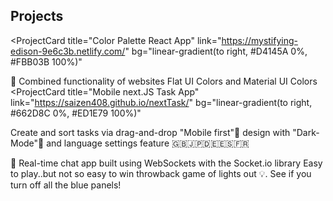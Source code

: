 ## Projects

<ProjectCard
  title="Color Palette React App"
  link="https://mystifying-edison-9e6c3b.netlify.com/"
  bg="linear-gradient(to right, #D4145A 0%, #FBB03B 100%)"
>
  🎨 Combined functionality of websites Flat UI Colors and Material UI Colors 
</ProjectCard>
<ProjectCard
  title="Mobile next.JS Task App"
  link="https://saizen408.github.io/nextTask/"
  bg="linear-gradient(to right, #662D8C 0%, #ED1E79 100%)"
>
  Create and sort tasks via drag-and-drop
  "Mobile first"📱 design with "Dark-Mode"🌙 and language settings feature 🇬🇧🇯🇵🇩🇪🇪🇸🇫🇷

  
</ProjectCard>
<ProjectCard
  title="SOCKET.IO Chat App"
  link="https://eric-node-chat-app-socket-io.herokuapp.com/"
  bg="linear-gradient(to right, #009245 0%, #FCEE21 100%)"
>
  💬 Real-time chat app built using WebSockets with the Socket.io library 
</ProjectCard>
<ProjectCard
  title="React Lights Out Game"
  link="https://saizen408.github.io/Lights_Out_Game/"
  bg="linear-gradient(to right, #D585FF 0%, #00FFEE 100%)"
>
  Easy to play..but not so easy to win throwback game of lights out 💡. See if you turn off all the blue panels!
</ProjectCard>
